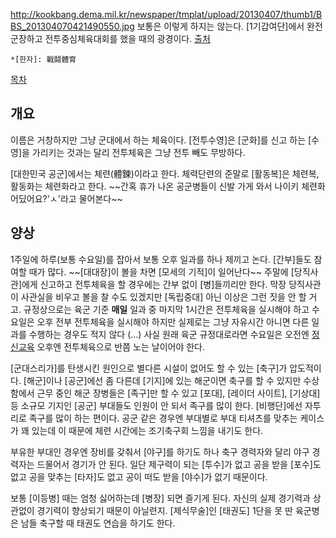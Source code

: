 http://kookbang.dema.mil.kr/newspaper/tmplat/upload/20130407/thumb1/BBS_201304070421490550.jpg
보통은 이렇게 하지는 않는다. [1기갑여단]에서 완전군장하고 전투중심체육대회를 했을 때의 광경이다. [http://kookbang.dema.mil.kr/kookbangWeb/view.do?ntt_writ_date=20130408&bbs_id=BBSMSTR_000000000004&parent_no=2 출처]

 *[한자]: 戰鬪體育

[[목차]]
== 개요 ==
이름은 거창하지만 그냥 군대에서 하는 체육이다. [전투수영]은 [군화]를 신고 하는 [수영]을 가리키는 것과는 달리 전투체육은 그냥 전투 빼도 무방하다.

[대한민국 공군]에서는 체련(體鍊)이라고 한다. 체력단련의 준말로 [활동복]은 체련복, 활동화는 체련화라고 한다. ~~간혹 휴가 나온 공군병들이 신발 가게 와서 나이키 체련화 어딨어요?'ㅅ'라고 물어본다~~
== 양상 ==
1주일에 하루(보통 수요일)를 잡아서 보통 오후 일과를 하나 제끼고 논다. [간부]들도 참여할 때가 많다. ~~[대대장]이 볼을 차면 [모세의 기적]이 일어난다~~ 주말에 [당직사관]에게 신고하고 전투체육을 할 경우에는 간부 없이 [병]들끼리만 한다. 막장 당직사관이 사관실을 비우고 볼을 찰 수도 있겠지만 [독립중대] 아닌 이상은 그런 짓을 안 할 거고. 규정상으로는 육군 기준 '''매일''' 일과 중 마지막 1시간은 전투체육을 실시해야 하고 수요일은 오후 전부 전투체육을 실시해야 하지만 실제로는 그냥 자유시간 아니면 다른 일과를 수행하는 경우도 적지 않다 (...) 사실 원래 육군 규정대로라면 수요일은 오전엔 [[정신교육]] 오후엔 전투체육으로 반쯤 노는 날이어야 한다.

[군대스리가]를 탄생시킨 원인으로 별다른 시설이 없어도 할 수 있는 [축구]가 압도적이다. [해군]이나 [공군]에선 좀 다른데 [기지]에 있는 해군이면 축구를 할 수 있지만 수상함에서 근무 중인 해군 장병들은 [족구]만 할 수 있고 [포대], [레이더 사이트], [기상대] 등 소규모 기지인 [공군] 부대들도 인원이 안 되서 족구를 많이 한다. [비행단]에선 자투리로 족구를 많이 하는 편이다. 공군 같은 경우엔 부대별로 부대 티셔츠를 맞추는 케이스가 꽤 있는데 이 때문에 체련 시간에는 조기축구회 느낌을 내기도 한다.

부유한 부대인 경우엔 장비를 갖춰서 [야구]를 하기도 하나 축구 경력자와 달리 야구 경력자는 드물어서 경기가 안 된다. 일단 제구력이 되는 [투수]가 없고 공을 받을 [포수]도 없고 공을 맞추는 [타자]도 없고 공이 떠도 받을 [야수]가 없기 때문이다.

보통 [이등병] 때는 엄청 싫어하는데 [병장] 되면 즐기게 된다. 자신의 실제 경기력과 상관없이 경기력이 향상되기 때문이 아닐련지. [제식무술]인 [태권도] 1단을 못 딴 육군병은 남들 축구할 때 태권도 연습을 하기도 한다.
